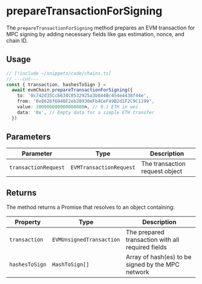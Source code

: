# prepareTransactionForSigning

The `prepareTransactionForSigning` method prepares an EVM transaction for MPC signing by adding necessary fields like gas estimation, nonce, and chain ID.

## Usage

```ts twoslash
// [!include ~/snippets/code/chains.ts]
// ---cut---
const { transaction, hashesToSign } =
  await evmChain.prepareTransactionForSigning({
    to: '0x742d35Cc6634C0532925a3b844Bc454e4438f44e',
    from: '0x8626f6940E2eb28930eFb4CeF49B2d1F2C9C1199',
    value: 100000000000000000n, // 0.1 ETH in wei
    data: '0x', // Empty data for a simple ETH transfer
  })
```

## Parameters

| Parameter            | Type                    | Description                    |
| -------------------- | ----------------------- | ------------------------------ |
| `transactionRequest` | `EVMTransactionRequest` | The transaction request object |

## Returns

The method returns a Promise that resolves to an object containing:

| Property       | Type                     | Description                                       |
| -------------- | ------------------------ | ------------------------------------------------- |
| `transaction`  | `EVMUnsignedTransaction` | The prepared transaction with all required fields |
| `hashesToSign` | `HashToSign[]`           | Array of hash(es) to be signed by the MPC network |

